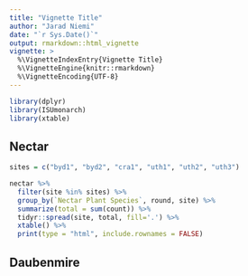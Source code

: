```yaml
---
title: "Vignette Title"
author: "Jarad Niemi"
date: "`r Sys.Date()`"
output: rmarkdown::html_vignette
vignette: >
  %\VignetteIndexEntry{Vignette Title}
  %\VignetteEngine{knitr::rmarkdown}
  %\VignetteEncoding{UTF-8}
---
```


```r
library(dplyr)
library(ISUmonarch)
library(xtable)
```

## Nectar

```r
sites = c("byd1", "byd2", "cra1", "uth1", "uth2", "uth3")

nectar %>%
  filter(site %in% sites) %>%
  group_by(`Nectar Plant Species`, round, site) %>%
  summarize(total = sum(count)) %>%
  tidyr::spread(site, total, fill='.') %>%
  xtable() %>%
  print(type = "html", include.rownames = FALSE)
```

## Daubenmire

